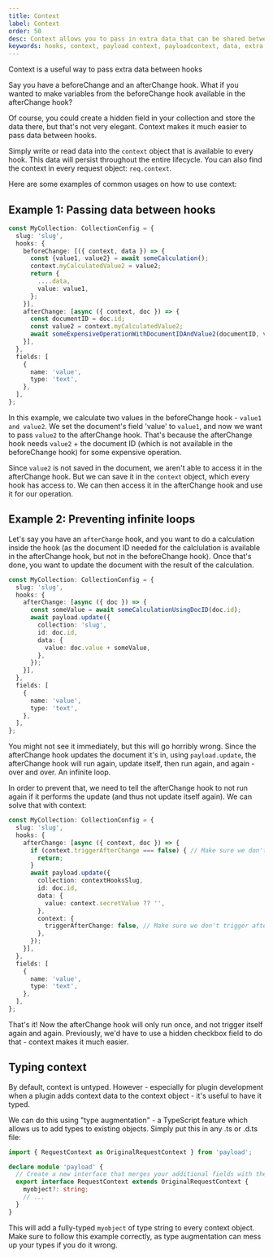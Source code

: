 ```yaml
---
title: Context
label: Context
order: 50
desc: Context allows you to pass in extra data that can be shared between hooks
keywords: hooks, context, payload context, payloadcontext, data, extra data, shared data, shared, extra
---
```


<Banner type="info">
	Context is a useful way to pass extra data between hooks
</Banner>

Say you have a beforeChange and an afterChange hook. What if you wanted to make variables from the beforeChange hook available in the afterChange hook?

Of course, you could create a hidden field in your collection and store the data there, but that's not very elegant. Context makes it much easier to pass data between hooks.

Simply write or read data into the `context` object that is available to every hook. This data will persist throughout the entire lifecycle. You can also find the context in every request object: `req.context`.

Here are some examples of common usages on how to use context:

## Example 1: Passing data between hooks

```ts
const MyCollection: CollectionConfig = {
  slug: 'slug',
  hooks: {
    beforeChange: [({ context, data }) => {
      const {value1, value2} = await someCalculation();
      context.myCalculatedValue2 = value2;
      return {
        ....data,
        value: value1,
      };
    }],
    afterChange: [async ({ context, doc }) => {
      const documentID = doc.id;
      const value2 = context.myCalculatedValue2;
      await someExpensiveOperationWithDocumentIDAndValue2(documentID, value2);
    }],
  },
  fields: [
    {
      name: 'value',
      type: 'text',
    },
  ],
};
```

In this example, we calculate two values in the beforeChange hook - `value1` `and value2`. We set the document's field 'value' to `value1`, and now we want to pass `value2` to the afterChange hook.
That's because the afterChange hook needs `value2` + the document ID (which is not available in the beforeChange hook) for some expensive operation.

Since `value2` is not saved in the document, we aren't able to access it in the afterChange hook. But we can save it in the `context` object, which every hook has access to. We can then access it in the afterChange hook and use it for our operation.

## Example 2: Preventing infinite loops

Let's say you have an `afterChange` hook, and you want to do a calculation inside the hook (as the document ID needed for the calclulation is available in the afterChange hook, but not in the beforeChange hook). Once that's done, you want to update the document with the result of the calculation.

```ts
const MyCollection: CollectionConfig = {
  slug: 'slug',
  hooks: {
    afterChange: [async ({ doc }) => {
      const someValue = await someCalculationUsingDocID(doc.id);
      await payload.update({
        collection: 'slug',
        id: doc.id,
        data: {
          value: doc.value + someValue,
        },
      });
    }],
  },
  fields: [
    {
      name: 'value',
      type: 'text',
    },
  ],
};
```

You might not see it immediately, but this will go horribly wrong. Since the afterChange hook updates the document it's in, using `payload.update`, the afterChange hook will run again, update itself, then run again, and again - over and over. An infinite loop.

In order to prevent that, we need to tell the afterChange hook to not run again if it performs the update (and thus not update itself again). We can solve that with context:

```ts
const MyCollection: CollectionConfig = {
  slug: 'slug',
  hooks: {
    afterChange: [async ({ context, doc }) => {
      if (context.triggerAfterChange === false) { // Make sure we don't trigger afterChange again and again in an infinite loop
        return;
      }
      await payload.update({
        collection: contextHooksSlug,
        id: doc.id,
        data: {
          value: context.secretValue ?? '',
        },
        context: {
          triggerAfterChange: false, // Make sure we don't trigger afterChange again and again in an infinite loop.
        },
      });
    }],
  },
  fields: [
    {
      name: 'value',
      type: 'text',
    },
  ],
};
```

That's it! Now the afterChange hook will only run once, and not trigger itself again and again. Previously, we'd have to use a hidden checkbox field to do that - context makes it much easier.

## Typing context

By default, context is untyped. However - especially for plugin development when a plugin adds context data to the context object - it's useful to have it typed.

We can do this using "type augmentation" - a TypeScript feature which allows us to add types to existing objects. Simply put this in any .ts or .d.ts file:

```ts
import { RequestContext as OriginalRequestContext } from 'payload';

declare module 'payload' {
  // Create a new interface that merges your additional fields with the original one
  export interface RequestContext extends OriginalRequestContext {
    myobject?: string;
    // ...
  }
}
```

This will add a fully-typed `myobject` of type string to every context object. Make sure to follow this example correctly, as type augmentation can mess up your types if you do it wrong.
